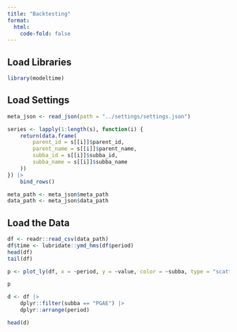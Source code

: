 ```yaml
---
title: "Backtesting"
format:
  html:
    code-fold: false
---
```



## Load Libraries

```r
library(modeltime)
```


## Load Settings

```r
meta_json <- read_json(path = "../settings/settings.json")

series <- lapply(1:length(s), function(i) {
    return(data.frame(
        parent_id = s[[i]]$parent_id,
        parent_name = s[[i]]$parent_name,
        subba_id = s[[i]]$subba_id,
        subba_name = s[[i]]$subba_name
    ))
}) |>
    bind_rows()

meta_path <- meta_json$meta_path
data_path <- meta_json$data_path
```


## Load the Data

```r
df <- readr::read_csv(data_path)
df$time <- lubridate::ymd_hms(df$period)
head(df)
tail(df)

```



```r
p <- plot_ly(df, x = ~period, y = ~value, color = ~subba, type = "scatter", mode = "lines")

p
```

```r
d <- df |>
    dplyr::filter(subba == "PGAE") |>
    dplyr::arrange(period)

head(d)






```